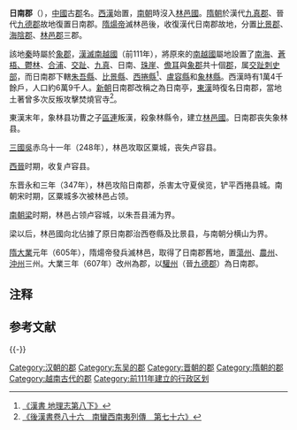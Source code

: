 '''日南郡'''（{{lang-vi|Nhật Nam}}），[[中國|中國]]古[[郡|郡]]名。[[西漢|西漢]]始置，[[南朝|南朝]]時沒入[[林邑國|林邑國]]。[[隋朝|隋朝]]於漢代[[九真郡|九真郡]]、晉代[[九德郡|九德郡]]故地復置日南郡。[[隋炀帝|隋煬帝]]滅林邑後，收復漢代日南郡故地，分置[[比景郡|比景郡]]、[[海陰郡|海陰郡]]、[[林邑郡|林邑郡]]三郡。

該地[[秦朝|秦]]時屬於[[象郡|象郡]]，[[汉平南越之战|漢滅南越國]]（前111年），將原來的[[南越國|南越國]]屬地設置了[[南海郡_(中国)|南海]]、[[苍梧郡|蒼梧、]][[鬱林郡|鬱林]]、[[合浦郡|合浦]]、[[交趾郡|交趾]]、[[九真郡|九真]]、日南、[[珠崖郡|珠崖]]、[[儋耳郡|儋耳]]與[[象郡|象郡]]共十個[[郡|郡]]，属[[交趾刺史部|交趾刺史部]]，而日南郡下轄[[朱吾縣|朱吾縣]]、[[比景縣|比景縣]]、[[西捲縣|西捲縣]]<ref name="漢書地理志 8">[[s:漢書/卷028下|《漢書 地理志第八下》]]</ref>{{efn|[[西捲縣|西捲縣]]於[[南朝宋|南朝宋]]時已改稱[[西卷縣|西卷縣]]<ref>[[s:宋書/卷38|《宋書 志第二十八 州郡四》]]</ref>。}}、[[盧容縣|盧容縣]]和[[象林縣|象林縣]]。西漢時有1萬4千餘戶，人口約6萬9千人。[[新朝|新朝]]日南郡改稱之為日南亭，[[东汉|東漢]]時復名日南郡{{r|漢書地理志 8}}，當地土著曾多次反叛攻擊焚燒官寺<ref>[[s:後漢書/卷86|《後漢書卷八十六　南蠻西南夷列傳　第七十六》]]</ref>。

東漢末年{{efn|一說137年；一說192年。}}，象林县功曹之子[[區連|區連]]叛漢，殺象林縣令，建立[[林邑國|林邑國]]。日南郡丧失象林县。

[[三国|三國]][[孫吳|吳]]赤乌十一年（248年），林邑攻取区粟城，丧失卢容县。

[[西晉|西晉]]时期，收复卢容县。

东晋永和三年（347年），林邑攻陷日南郡，杀害太守夏侯览，铲平西捲县城。南朝宋时期，区粟城多次被林邑占领。

[[南朝梁|南朝梁]]时期，林邑占领卢容城，以朱吾县浦为界。

梁以后，林邑國向北佔據了原日南郡治西卷縣及比景县，与南朝分横山为界。

[[隋朝|隋]][[大业_(年号)|大業]]元年（605年），隋煬帝發兵滅林邑，取得了日南郡舊地，置[[蕩州|蕩州]]、[[農州|農州]]、[[沖州|沖州]]三州。大業三年（607年）改州為郡，以[[驩州|驩州]]（晉[[九德郡|九德郡]]）為日南郡。

== 注释 ==
{{notelist|iger=}}

== 参考文献 ==
{{Reflist|2}}

{{-}}
{{西汉行政区划|nocat}}
{{東漢行政區劃|nocat}}
{{三國行政區劃|nocat}}
{{晉朝行政區劃|nocat}}
{{南朝行政區劃|nocat}}
{{隋朝行政區劃|nocat}}

{{DEFAULTSORT:R}}
[[Category:汉朝的郡|Category:汉朝的郡]]
[[Category:东吴的郡|Category:东吴的郡]]
[[Category:晋朝的郡|Category:晋朝的郡]]
[[Category:隋朝的郡|Category:隋朝的郡]]
[[Category:越南古代的郡|Category:越南古代的郡]]
[[Category:前111年建立的行政区划|Category:前111年建立的行政区划]]